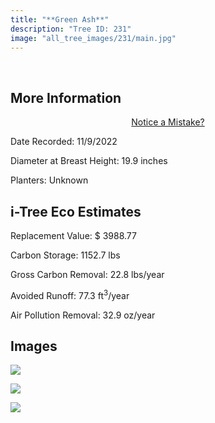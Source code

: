 ```yaml
---
title: "**Green Ash**"
description: "Tree ID: 231"
image: "all_tree_images/231/main.jpg"
---
```


<br>

## **More Information**
::: column-margin
<center><a class="button" href="https://forms.gle/W6f5nwYxrM33hF4f7">Notice a Mistake?</a></center>
:::


Date Recorded:  11/9/2022

Diameter at Breast Height:  19.9  inches

Planters:  Unknown

## **i-Tree Eco Estimates**


 Replacement Value: $ 3988.77

 Carbon Storage:  1152.7  lbs

 Gross Carbon Removal:  22.8  lbs/year

 Avoided Runoff:  77.3  ft<sup>3</sup>/year

 Air Pollution Removal:  32.9  oz/year

## **Images**


 ![](all_tree_images/231/IMG_7233.jpg)

 ![](all_tree_images/231/IMG_7234.jpg)

 ![](all_tree_images/231/main.jpg)
